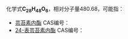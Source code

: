 {{DISPLAYTITLE:C<sub>28</sub>H<sub>48</sub>O<sub>6</sub>}}{{MolFormDisambigNav|C=28|H=48|O=6}}
化学式'''C<sub>28</sub>H<sub>48</sub>O<sub>6</sub>'''，相对分子量480.68，可能指：

* [[芸苔素内酯|芸苔素内酯]] CAS编号：{{CAS|72962-43-7}}
* [[24-表芸苔素内酯|24-表芸苔素内酯]] CAS编号：{{CAS|78821-43-9}}

{{MolFormDisambig}}